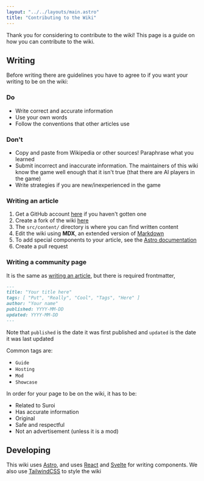 ```yaml
---
layout: "../../layouts/main.astro"
title: "Contributing to the Wiki"
---
```


Thank you for considering to contribute to the wiki! This page is a guide on how you can contribute to the wiki.

<div class="flex flex-col gap-4 lg:flex-row">
  <CardLink
    title="For Writers"
    description="Guide on how to write articles for the wiki"
    url="#writing"
    image="../../../../vendor/suroi/client/public/img/game/emotes/monocle_face.svg"
  />
  <CardLink
    title="For Developers"
    description="Guide on how to contribute code to the wiki"
    url="#developing"
    image="../../../../vendor/suroi/client/public/img/game/emotes/thinking_face.svg"
  />
</div>

## Writing

Before writing there are guidelines you have to agree to if you want your writing to be on the wiki:

### Do
- Write correct and accurate information
- Use your own words
- Follow the conventions that other articles use

### Don't
- Copy and paste from Wikipedia or other sources! Paraphrase what you learned
- Submit incorrect and inaccurate information. The maintainers of this wiki know the game well enough that it isn't true (that there are AI players in the game)
- Write strategies if you are new/inexperienced in the game

<Notice
  emoteID="questioning_face"
  text="Articles are reviewed before they will be put into the wiki."
/>

### Writing an article
1. Get a GitHub account [here](https://github.com/signup) if you haven't gotten one
2. Create a fork of the wiki [here](https://github.com/HasangerGames/suroi-wiki/fork)
3. The `src/content/` directory is where you can find written content
4. Edit the wiki using **MDX**, an extended version of [Markdown](https://www.markdownguide.org/cheat-sheet/)
5. To add special components to your article, see the [Astro documentation](https://docs.astro.build/en/guides/markdown-content/#using-components-in-mdx)
6. Create a pull request


### Writing a community page

It is the same as [writing an article](#writing-an-article), but there is required frontmatter,

```markdown
---
title: "Your title here"
tags: [ "Put", "Really", "Cool", "Tags", "Here" ]
author: "Your name"
published: YYYY-MM-DD
updated: YYYY-MM-DD
---
```

Note that `published` is the date it was first published and `updated` is the date it was last updated

Common tags are:

- `Guide`
- `Hosting`
- `Mod`
- `Showcase`

In order for your page to be on the wiki, it has to be:

- Related to Suroi
- Has accurate information
- Original
- Safe and respectful
- Not an advertisement (unless it is a mod)

## Developing

This wiki uses [Astro](https://astro.build), and uses [React](https://react.dev) and [Svelte](https://svelte.dev) for writing components. We also use [TailwindCSS](https://tailwindcss.com) to style the wiki